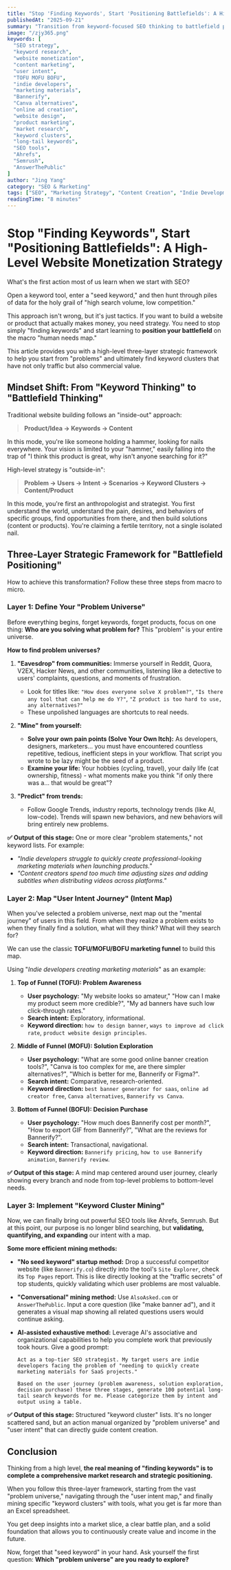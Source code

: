 ```yaml
---
title: "Stop 'Finding Keywords', Start 'Positioning Battlefields': A High-Level Website Monetization Strategy"
publishedAt: "2025-09-21"
summary: "Transition from keyword-focused SEO thinking to battlefield positioning with a three-layer strategic framework (Problem Universe, User Intent Map, Keyword Cluster Mining) to build truly profitable websites."
image: "/zjy365.png"
keywords: [
  "SEO strategy",
  "keyword research",
  "website monetization",
  "content marketing",
  "user intent",
  "TOFU MOFU BOFU",
  "indie developers",
  "marketing materials",
  "Bannerify",
  "Canva alternatives",
  "online ad creation",
  "website design",
  "product marketing",
  "market research",
  "keyword clusters",
  "long-tail keywords",
  "SEO tools",
  "Ahrefs",
  "Semrush",
  "AnswerThePublic"
]
author: "Jing Yang"
category: "SEO & Marketing"
tags: ["SEO", "Marketing Strategy", "Content Creation", "Indie Development"]
readingTime: "8 minutes"
---
```


# Stop "Finding Keywords", Start "Positioning Battlefields": A High-Level Website Monetization Strategy

What's the first action most of us learn when we start with SEO?

Open a keyword tool, enter a "seed keyword," and then hunt through piles of data for the holy grail of "high search volume, low competition."

This approach isn't wrong, but it's just tactics. If you want to build a website or product that actually makes money, you need strategy. You need to stop simply "finding keywords" and start learning to **position your battlefield** on the macro "human needs map."

This article provides you with a high-level three-layer strategic framework to help you start from "problems" and ultimately find keyword clusters that have not only traffic but also commercial value.

## Mindset Shift: From "Keyword Thinking" to "Battlefield Thinking"

Traditional website building follows an "inside-out" approach:
> **Product/Idea -> Keywords -> Content**

In this mode, you're like someone holding a hammer, looking for nails everywhere. Your vision is limited to your "hammer," easily falling into the trap of "I think this product is great, why isn't anyone searching for it?"

High-level strategy is "outside-in":
> **Problem -> Users -> Intent -> Scenarios -> Keyword Clusters -> Content/Product**

In this mode, you're first an anthropologist and strategist. You first understand the world, understand the pain, desires, and behaviors of specific groups, find opportunities from there, and then build solutions (content or products). You're claiming a fertile territory, not a single isolated nail.

## Three-Layer Strategic Framework for "Battlefield Positioning"

How to achieve this transformation? Follow these three steps from macro to micro.

### Layer 1: Define Your "Problem Universe"

Before everything begins, forget keywords, forget products, focus on one thing: **Who are you solving what problem for?** This "problem" is your entire universe.

**How to find problem universes?**

1. **"Eavesdrop" from communities:**
   Immerse yourself in Reddit, Quora, V2EX, Hacker News, and other communities, listening like a detective to users' complaints, questions, and moments of frustration.
   * Look for titles like: `"How does everyone solve X problem?"`, `"Is there any tool that can help me do Y?"`, `"Z product is too hard to use, any alternatives?"`
   * These unpolished languages are shortcuts to real needs.

2. **"Mine" from yourself:**
   * **Solve your own pain points (Solve Your Own Itch):** As developers, designers, marketers... you must have encountered countless repetitive, tedious, inefficient steps in your workflow. That script you wrote to be lazy might be the seed of a product.
   * **Examine your life:** Your hobbies (cycling, travel), your daily life (cat ownership, fitness) - what moments make you think "if only there was a... that would be great"?

3. **"Predict" from trends:**
   * Follow Google Trends, industry reports, technology trends (like AI, low-code). Trends will spawn new behaviors, and new behaviors will bring entirely new problems.

**✅ Output of this stage:**
One or more clear "problem statements," not keyword lists. For example:
* *"Indie developers struggle to quickly create professional-looking marketing materials when launching products."*
* *"Content creators spend too much time adjusting sizes and adding subtitles when distributing videos across platforms."*

### Layer 2: Map "User Intent Journey" (Intent Map)

When you've selected a problem universe, next map out the "mental journey" of users in this field. From when they realize a problem exists to when they finally find a solution, what will they think? What will they search for?

We can use the classic **TOFU/MOFU/BOFU marketing funnel** to build this map.

Using "*Indie developers creating marketing materials*" as an example:

1. **Top of Funnel (TOFU): Problem Awareness**
   * **User psychology:** "My website looks so amateur," "How can I make my product seem more credible?", "My ad banners have such low click-through rates."
   * **Search intent:** Exploratory, informational.
   * **Keyword direction:** `how to design banner`, `ways to improve ad click rate`, `product website design principles`.

2. **Middle of Funnel (MOFU): Solution Exploration**
   * **User psychology:** "What are some good online banner creation tools?", "Canva is too complex for me, are there simpler alternatives?", "Which is better for me, Bannerify or Figma?".
   * **Search intent:** Comparative, research-oriented.
   * **Keyword direction:** `best banner generator for saas`, `online ad creator free`, `Canva alternatives`, `Bannerify vs Canva`.

3. **Bottom of Funnel (BOFU): Decision Purchase**
   * **User psychology:** "How much does Bannerify cost per month?", "How to export GIF from Bannerify?", "What are the reviews for Bannerify?".
   * **Search intent:** Transactional, navigational.
   * **Keyword direction:** `Bannerify pricing`, `how to use Bannerify animation`, `Bannerify review`.

**✅ Output of this stage:**
A mind map centered around user journey, clearly showing every branch and node from top-level problems to bottom-level needs.

### Layer 3: Implement "Keyword Cluster Mining"

Now, we can finally bring out powerful SEO tools like Ahrefs, Semrush. But at this point, our purpose is no longer blind searching, but **validating, quantifying, and expanding** our intent with a map.

**Some more efficient mining methods:**

* **"No seed keyword" startup method:**
    Drop a successful competitor website (like `Bannerify.co`) directly into the tool's `Site Explorer`, check its `Top Pages` report. This is like directly looking at the "traffic secrets" of top students, quickly validating which user problems are most valuable.

* **"Conversational" mining method:**
    Use `AlsoAsked.com` or `AnswerThePublic`. Input a core question (like "make banner ad"), and it generates a visual map showing all related questions users would continue asking.

* **AI-assisted exhaustive method:**
    Leverage AI's associative and organizational capabilities to help you complete work that previously took hours. Give a good prompt:
    ```
    Act as a top-tier SEO strategist. My target users are indie developers facing the problem of "needing to quickly create marketing materials for SaaS projects."

    Based on the user journey (problem awareness, solution exploration, decision purchase) these three stages, generate 100 potential long-tail search keywords for me. Please categorize them by intent and output using a table.
    ```

**✅ Output of this stage:**
Structured "keyword cluster" lists. It's no longer scattered sand, but an action manual organized by "problem universe" and "user intent" that can directly guide content creation.

## Conclusion

Thinking from a high level, **the real meaning of "finding keywords" is to complete a comprehensive market research and strategic positioning.**

When you follow this three-layer framework, starting from the vast "problem universe," navigating through the "user intent map," and finally mining specific "keyword clusters" with tools, what you get is far more than an Excel spreadsheet.

You get deep insights into a market slice, a clear battle plan, and a solid foundation that allows you to continuously create value and income in the future.

Now, forget that "seed keyword" in your hand. Ask yourself the first question: **Which "problem universe" are you ready to explore?**
